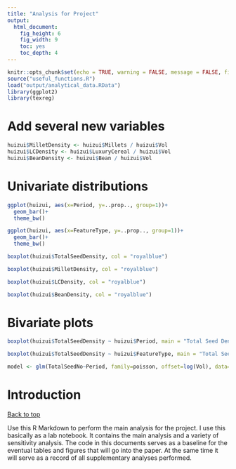 ```yaml
---
title: "Analysis for Project"
output: 
  html_document: 
    fig_height: 6
    fig_width: 9
    toc: yes
    toc_depth: 4
---
```


```r
knitr::opts_chunk$set(echo = TRUE, warning = FALSE, message = FALSE, fig.align = "center")
source("useful_functions.R")
load("output/analytical_data.RData")
library(ggplot2)
library(texreg)
```

# Add several new variables

```r
huizui$MilletDensity <- huizui$Millets / huizui$Vol
huizui$LCDensity <- huizui$LuxuryCereal / huizui$Vol
huizui$BeanDensity <- huizui$Bean / huizui$Vol
```

# Univariate distributions

```r
ggplot(huizui, aes(x=Period, y=..prop.., group=1))+
  geom_bar()+
  theme_bw()
```

```r
ggplot(huizui, aes(x=FeatureType, y=..prop.., group=1))+
  geom_bar()+
  theme_bw()
```

```r
boxplot(huizui$TotalSeedDensity, col = "royalblue")
```

```r
boxplot(huizui$MilletDensity, col = "royalblue")
```

```r
boxplot(huizui$LCDensity, col = "royalblue")
```

```r
boxplot(huizui$BeanDensity, col = "royalblue")
```

# Bivariate plots

```r
boxplot(huizui$TotalSeedDensity ~ huizui$Period, main = "Total Seed Density by Periods", xlab = "Periods", ylab = "Total Seed Density (#/L)", col = rainbow(4))
```

```r
boxplot(huizui$TotalSeedDensity ~ huizui$FeatureType, main = "Total Seed Density by Feature Types", xlab = "Feature Types", ylab = "Total Seed Density (#/L)", col = rainbow(6))
```

```r
model <- glm(TotalSeedNo~Period, family=poisson, offset=log(Vol), data=huizui)
```

# Introduction
<a href="#top">Back to top</a>

Use this R Markdown to perform the main analysis for the project. I use this basically as a lab notebook. It contains the main analysis and a variety of sensitivity analysis. The code in this documents serves as a baseline for the eventual tables and figures that will go into the paper. At the same time it will serve as a record of all supplementary analyses performed. 